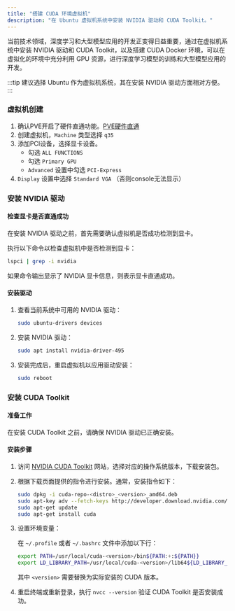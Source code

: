 ```yaml
---
title: "搭建 CUDA 环境虚拟机"
description: "在 Ubuntu 虚拟机系统中安装 NVIDIA 驱动和 CUDA Toolkit。"
---
```



当前技术领域，深度学习和大型模型应用的开发正变得日益重要，通过在虚拟机系统中安装 NVIDIA 驱动和 CUDA Toolkit，以及搭建
CUDA Docker 环境，可以在虚拟化的环境中充分利用 GPU 资源，进行深度学习模型的训练和大型模型应用的开发。

:::tip
建议选择 Ubuntu 作为虚拟机系统，其在安装 NVIDIA 驱动方面相对方便。
:::

### 虚拟机创建

1. 确认PVE开启了硬件直通功能。[PVE硬件直通](proxmox-pve#硬件直通)
2. 创建虚拟机，`Machine` 类型选择 `q35`
3. 添加PCI设备，选择显卡设备。
    - 勾选 `ALL FUNCTIONS`
    - 勾选 `Primary GPU`
    - `Advanced` 设置中勾选 `PCI-Express`
4. `Display` 设置中选择 `Standard VGA` （否则console无法显示）

### 安装 NVIDIA 驱动

#### 检查显卡是否直通成功

在安装 NVIDIA 驱动之前，首先需要确认虚拟机是否成功检测到显卡。

执行以下命令以检查虚拟机中是否检测到显卡：

```bash
lspci | grep -i nvidia
```

如果命令输出显示了 NVIDIA 显卡信息，则表示显卡直通成功。

#### 安装驱动

1. 查看当前系统中可用的 NVIDIA 驱动：

    ```bash
    sudo ubuntu-drivers devices
    ```

2. 安装 NVIDIA 驱动：

    ```bash
    sudo apt install nvidia-driver-495
    ```

3. 安装完成后，重启虚拟机以应用驱动安装：

    ```bash
    sudo reboot
    ```

### 安装 CUDA Toolkit

#### 准备工作

在安装 CUDA Toolkit 之前，请确保 NVIDIA 驱动已正确安装。

#### 安装步骤

1. 访问 [NVIDIA CUDA Toolkit](https://developer.nvidia.com/cuda-downloads) 网站，选择对应的操作系统版本，下载安装包。

2. 根据下载页面提供的指令进行安装。通常，安装指令如下：

    ```bash
    sudo dpkg -i cuda-repo-<distro>_<version>_amd64.deb
    sudo apt-key adv --fetch-keys http://developer.download.nvidia.com/compute/cuda/repos/<distro>/x86_64/7fa2af80.pub
    sudo apt-get update
    sudo apt-get install cuda
    ```

3. 设置环境变量：

   在 `~/.profile` 或者 `~/.bashrc` 文件中添加以下行：

    ```bash
    export PATH=/usr/local/cuda-<version>/bin${PATH:+:${PATH}}
    export LD_LIBRARY_PATH=/usr/local/cuda-<version>/lib64${LD_LIBRARY_PATH:+:${LD_LIBRARY_PATH}}
    ```

   其中 `<version>` 需要替换为实际安装的 CUDA 版本。

4. 重启终端或重新登录，执行 `nvcc --version` 验证 CUDA Toolkit 是否安装成功。

